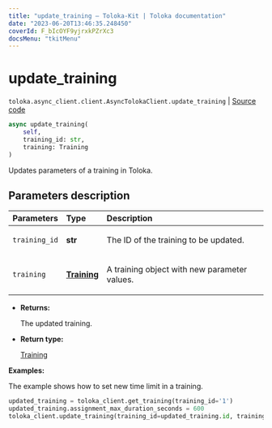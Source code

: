 ```yaml
---
title: "update_training — Toloka-Kit | Toloka documentation"
date: "2023-06-20T13:46:35.248450"
coverId: F_bIcOYF9yjrxkPZrXc3
docsMenu: "tkitMenu"
---
```


# update_training

`toloka.async_client.client.AsyncTolokaClient.update_training` | [Source code](https://github.com/Toloka/toloka-kit/blob/v1.2.0/src/async_client/client.py#L0)

```python
async update_training(
    self,
    training_id: str,
    training: Training
)
```

Updates parameters of a training in Toloka.

## Parameters description

| Parameters | Type | Description |
| :----------| :----| :-----------|
`training_id`|**str**|<p>The ID of the training to be updated.</p>
`training`|**[Training](/docs/toloka-kit/reference/toloka.client.training.Training)**|<p>A training object with new parameter values.</p>

* **Returns:**

  The updated training.

* **Return type:**

  [Training](/docs/toloka-kit/reference/toloka.client.training.Training)

**Examples:**

The example shows how to set new time limit in a training.

```python
updated_training = toloka_client.get_training(training_id='1')
updated_training.assignment_max_duration_seconds = 600
toloka_client.update_training(training_id=updated_training.id, training=updated_training)
```